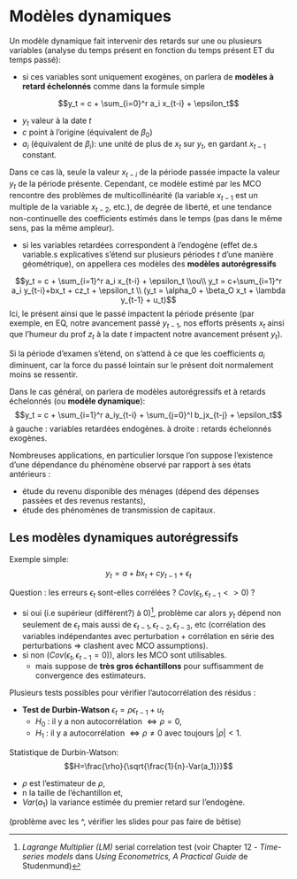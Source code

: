 # Modèles dynamiques {#mod-dyn}

Un modèle dynamique fait intervenir des retards sur une ou plusieurs variables (analyse du temps présent en fonction du temps présent ET du temps passé):

* si ces variables sont uniquement exogènes, on parlera de **modèles à retard échelonnés** comme dans la formule simple

$$y_t = c + \sum_{i=0}^r a_i x_{t-i} + \epsilon_t$$

  * $y_t$ valeur à la date $t$
  * $c$ point à l'origine (équivalent de $\beta_0$)
  * $a_i$ (équivalent de $\beta_i$): une unité de plus de $x_{t}$ sur $y_t$, en gardant $x_{t-1}$ constant.

Dans ce cas là, seule la valeur $x_{t-i}$ de la période passée impacte la valeur $y_t$ de la période présente. Cependant, ce modèle estimé par les MCO rencontre des problèmes de multicollinéarité (la variable $x_{t-1}$ est un multiple de la variable $x_{t-2}$, etc.), de degrée de liberté, et une tendance non-continuelle des coefficients estimés dans le temps (pas dans le même sens, pas la même ampleur).

* si les variables retardées correspondent à l'endogène (effet de.s variable.s explicatives s'étend sur plusieurs périodes $t$ d'une manière géométrique), on appellera ces modèles des **modèles autorégressifs**

$$y_t = c + \sum_{i=1}^r a_i x_{t-i} + \epsilon_t \\ou\\ y_t = c+\sum_{i=1}^r a_i y_{t-i}+bx_t + cz_t + \epsilon_t \\ (y_t = \alpha_0 + \beta_O x_t + \lambda y_{t-1} + u_t)$$
Ici, le présent ainsi que le passé impactent la période présente (par exemple, en EQ, notre avancement passé $y_{t-1}$, nos efforts présents $x_t$ ainsi que l'humeur du prof $z_t$ à la date $t$ impactent notre avancement présent $y_t$).

Si la période d'examen s'étend, on s'attend à ce que les coefficients $a_i$ diminuent, car la force du passé lointain sur le présent doit normalement moins se ressentir.

Dans le cas général, on parlera de modèles autorégressifs et à retards échelonnés (ou **modèle dynamique**):
$$y_t = c + \sum_{i=1}^r a_iy_{t-i} + \sum_{j=0}^l b_jx_{t-j} + \epsilon_t$$
à gauche : variables retardées endogènes.
à droite : retards échelonnés exogènes.

Nombreuses applications, en particulier lorsque l'on suppose l'existence d'une dépendance du phénomène observé par rapport à ses états antérieurs :

- étude du revenu disponible des ménages (dépend des dépenses passées et des revenus restants),
- étude des phénomènes de transmission de capitaux.

## Les modèles dynamiques autorégressifs
Exemple simple:
$$y_t = a + bx_t + cy_{t-1} + \epsilon_t$$

Question : les erreurs $\epsilon_t$ sont-elles corrélées ? $Cov(\epsilon_t,\epsilon_{t-1} <> 0)$ ?

- si oui (i.e supérieur (différent?) à 0)[^1], problème car alors $y_t$ dépend non seulement de $\epsilon_t$ mais aussi de $\epsilon_{t-1},\epsilon_{t-2},\epsilon_{t-3}$, etc (corrélation des variables indépendantes avec perturbation + corrélation en série des perturbations => clashent avec MCO assumptions). 
- si non ($Cov(\epsilon_t,\epsilon_{t-1}= 0)$), alors les MCO sont utilisables.
  - mais suppose de **très gros échantillons** pour suffisamment de convergence des estimateurs.
  
Plusieurs tests possibles pour vérifier l'autocorrélation des résidus :

- **Test de Durbin-Watson** $\epsilon_t = \rho \epsilon_{t-1} + u_t$
  - $H_0$ : il y a non autocorrélation $\Leftrightarrow \rho=0$,
  - $H_1$ : il y a autocorrélation $\Leftrightarrow \rho \neq 0$ avec toujours $|\rho| < 1$.
  
Statistique de Durbin-Watson:
  $$H=\frac{\rho}{\sqrt{\frac{1}{n}-Var(a_1)}}$$
  
  * $\rho$ est l'estimateur de $\rho$, 
  * n la taille de l'échantillon et,
  * $Var(a_1)$ la variance estimée du premier retard sur l'endogène.
  
(problème avec les ^, vérifier les slides pour pas faire de bêtise)

[^1]: *Lagrange Multiplier (LM)* serial correlation test (voir Chapter 12 - *Time-series models* dans *Using Econometrics, A Practical Guide* de Studenmund)